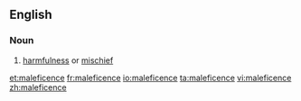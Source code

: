 ==English==

===Noun===
{{en-noun|-}}

# [[harmfulness]] or [[mischief]]

[[et:maleficence]]
[[fr:maleficence]]
[[io:maleficence]]
[[ta:maleficence]]
[[vi:maleficence]]
[[zh:maleficence]]